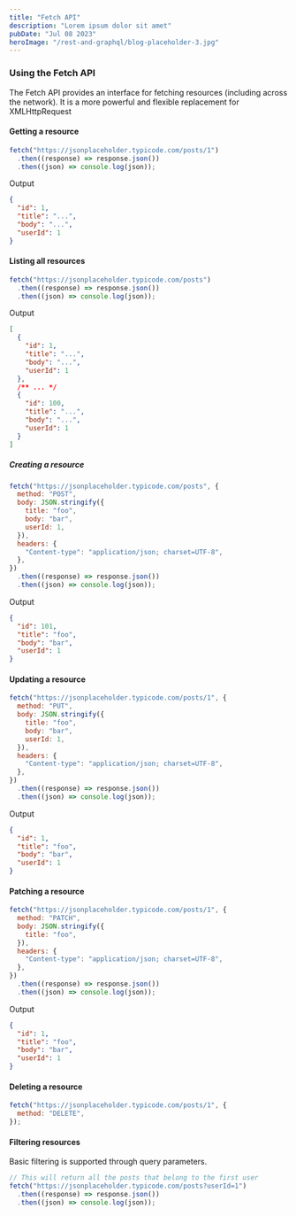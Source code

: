 ```yaml
---
title: "Fetch API"
description: "Lorem ipsum dolor sit amet"
pubDate: "Jul 08 2023"
heroImage: "/rest-and-graphql/blog-placeholder-3.jpg"
---
```


### Using the Fetch API

The Fetch API provides an interface for fetching resources (including across the network). It is a more powerful and flexible replacement for XMLHttpRequest

#### Getting a resource

```javascript
fetch("https://jsonplaceholder.typicode.com/posts/1")
  .then((response) => response.json())
  .then((json) => console.log(json));
```

Output

```json
{
  "id": 1,
  "title": "...",
  "body": "...",
  "userId": 1
}
```

#### Listing all resources

```javascript
fetch("https://jsonplaceholder.typicode.com/posts")
  .then((response) => response.json())
  .then((json) => console.log(json));
```

Output

```json
[
  {
    "id": 1,
    "title": "...",
    "body": "...",
    "userId": 1
  },
  /** ... */
  {
    "id": 100,
    "title": "...",
    "body": "...",
    "userId": 1
  }
]
```

##### Creating a resource

```javascript
fetch("https://jsonplaceholder.typicode.com/posts", {
  method: "POST",
  body: JSON.stringify({
    title: "foo",
    body: "bar",
    userId: 1,
  }),
  headers: {
    "Content-type": "application/json; charset=UTF-8",
  },
})
  .then((response) => response.json())
  .then((json) => console.log(json));
```

Output

```json
{
  "id": 101,
  "title": "foo",
  "body": "bar",
  "userId": 1
}
```

#### Updating a resource

```javascript
fetch("https://jsonplaceholder.typicode.com/posts/1", {
  method: "PUT",
  body: JSON.stringify({
    title: "foo",
    body: "bar",
    userId: 1,
  }),
  headers: {
    "Content-type": "application/json; charset=UTF-8",
  },
})
  .then((response) => response.json())
  .then((json) => console.log(json));
```

Output

```json
{
  "id": 1,
  "title": "foo",
  "body": "bar",
  "userId": 1
}
```

#### Patching a resource

```javascript
fetch("https://jsonplaceholder.typicode.com/posts/1", {
  method: "PATCH",
  body: JSON.stringify({
    title: "foo",
  }),
  headers: {
    "Content-type": "application/json; charset=UTF-8",
  },
})
  .then((response) => response.json())
  .then((json) => console.log(json));
```

Output

```json
{
  "id": 1,
  "title": "foo",
  "body": "bar",
  "userId": 1
}
```

#### Deleting a resource

```javascript
fetch("https://jsonplaceholder.typicode.com/posts/1", {
  method: "DELETE",
});
```

#### Filtering resources

Basic filtering is supported through query parameters.

```javascript
// This will return all the posts that belong to the first user
fetch("https://jsonplaceholder.typicode.com/posts?userId=1")
  .then((response) => response.json())
  .then((json) => console.log(json));
```
